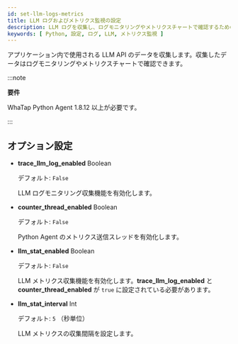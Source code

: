 ```yaml
---
id: set-llm-logs-metrics
title: LLM ログおよびメトリクス監視の設定
description: LLM ログを収集し、ログモニタリングやメトリクスチャートで確認するための設定です。
keywords: [ Python, 設定, ログ, LLM, メトリクス監視 ]
---
```


アプリケーション内で使用される LLM API のデータを収集します。収集したデータはログモニタリングやメトリクスチャートで確認できます。  

:::note

**要件**

WhaTap Python Agent 1.8.12 以上が必要です。

:::

## オプション設定

- **trace_llm_log_enabled** <span class='type'>Boolean</span>  

    デフォルト: `False`  

    LLM ログモニタリング収集機能を有効化します。

- **counter_thread_enabled** <span class='type'>Boolean</span>  

    デフォルト: `False`  

    Python Agent のメトリクス送信スレッドを有効化します。

- **llm_stat_enabled** <span class='type'>Boolean</span>  

    デフォルト: `False`  

    LLM メトリクス収集機能を有効化します。**trace_llm_log_enabled** と **counter_thread_enabled** が `true` に設定されている必要があります。

- **llm_stat_interval** <span class='type'>Int</span>  

    デフォルト: `5` （秒単位）  

    LLM メトリクスの収集間隔を設定します。